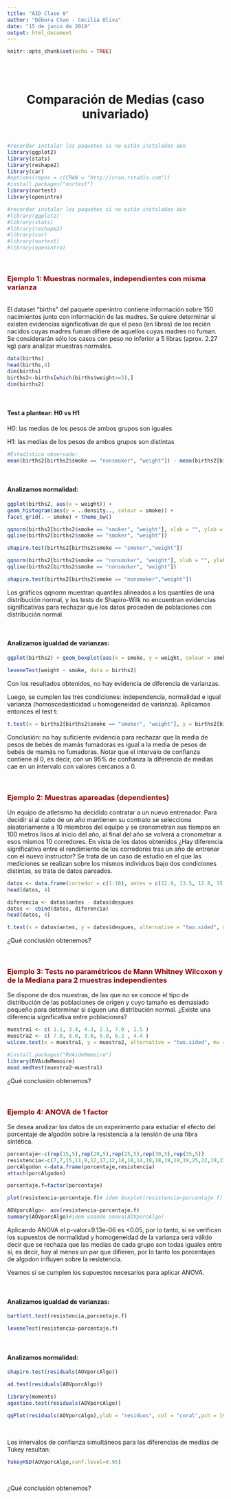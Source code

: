 ```yaml
---
title: "AID Clase 8"
author: "Débora Chan - Cecilia Oliva"
date: "15 de junio de 2019"
output: html_document
---
```


```r
knitr::opts_chunk$set(echo = TRUE)
```
<br>
<br>

<center> <h1>Comparación de Medias (caso univariado)</h1> </center>

<br>
```r
#recordar instalar los paquetes si no están instalados aún
library(ggplot2)
library(stats)
library(reshape2)
library(car)
#options(repos = c(CRAN = "http://cran.rstudio.com"))
#install.packages("nortest")
library(nortest)
library(openintro) 
```
```r
#recordar instalar los paquetes si no están instalados aún
#library(ggplot2)
#library(stats)
#library(reshape2)
#library(car)
#library(nortest)
#library(openintro) 
```
<br>

### <span style="color:darkred">Ejemplo 1: Muestras normales, independientes con misma varianza</span>
<br>
El dataset "births" del paquete openintro contiene información sobre 150 nacimientos junto con información de las madres. Se quiere determinar si existen evidencias significativas de que el peso (en libras) de los recién nacidos cuyas madres fuman difiere de aquellos cuyas madres no fuman. Se considerarán sólo los casos con peso no inferior a 5 libras (aprox. 2.27 kg) para analizar muestras normales.

```r
data(births) 
head(births,4)
dim(births)
births2<-births[which(births$weight>=5),]
dim(births2)
```
<br>
<h4>Test a plantear: H0 vs H1</h4>

H0: las medias de los pesos de ambos grupos son iguales

H1: las medias de los pesos de ambos grupos son distintas

```r
#Estadístico observado:
mean(births2[births2$smoke == "nonsmoker", "weight"]) - mean(births2[births2$smoke == "smoker", "weight"])
```

<br>
<h4>Analizamos normalidad:</h4>


```r
ggplot(births2, aes(x = weight)) + 
geom_histogram(aes(y = ..density.., colour = smoke)) + 
facet_grid(. ~ smoke) + theme_bw()

qqnorm(births2[births2$smoke == "smoker", "weight"], xlab = "", ylab = "", main = "Pesos de Bebés de Fumadoras") 
qqline(births2[births2$smoke == "smoker", "weight"])

shapiro.test(births2[births2$smoke == "smoker","weight"])

qqnorm(births2[births2$smoke == "nonsmoker", "weight"], xlab = "", ylab = "", main = "Pesos de Bebés de No Fumadoras") 
qqline(births2[births2$smoke == "nonsmoker", "weight"])

shapiro.test(births2[births2$smoke == "nonsmoker","weight"])
```
Los gráficos qqnorm muestran quantiles alineados a los quantiles de una distribución normal, y los tests de Shapiro-Wilk no encuentran evidencias significativas para rechazar que los datos proceden de poblaciones con distribución normal.

<br>
<h4>Analizamos igualdad de varianzas:</h4>


```r
ggplot(births2) + geom_boxplot(aes(x = smoke, y = weight, colour = smoke)) + theme_bw()

leveneTest(weight ~ smoke, data = births2)

```
Con los resultados obtenidos, no hay evidencia de diferencia de varianzas.

Luego, se cumplen las tres condiciones: independencia, normalidad e igual varianza (homoscedasticidad u homogeneidad de varianza). Aplicamos entonces el test t:

```r
t.test(x = births2[births2$smoke == "smoker", "weight"], y = births2[births2$smoke == "nonsmoker", "weight"], alternative = "two.sided", mu = 0, var.equal = TRUE, conf.level = 0.95)

```
Conclusión: no hay suficiente evidencia para rechazar que la media de pesos de bebés de mamás fumadoras es igual a la media de pesos de bebés de mamás no fumadoras. Notar que el intervalo de confianza contiene al 0, es decir, con un 95% de confianza la diferencia de medias cae en un intervalo con valores cercanos a 0.

<br>

### <span style="color:darkred">Ejemplo 2: Muestras apareadas (dependientes)</span>

Un equipo de atletismo ha decidido contratar a un nuevo entrenador. Para decidir si al cabo de un año mantienen su contrato se selecciona aleatoriamente a 10 miembros del equipo y se cronometran sus tiempos en 100 metros lisos al inicio del año, al final del año se volverá a cronometrar a esos mismos 10 corredores. En vista de los datos obtenidos 
¿Hay diferencia significativa entre el rendimiento de los corredores tras un año de entrenar con el nuevo instructor?
Se trata de un caso de estudio en el que las mediciones se realizan sobre los mismos individuos bajo dos condiciones distintas, se trata de datos pareados.


```r
datos <- data.frame(corredor = c(1:10), antes = c(12.9, 13.5, 12.8, 15.6, 17.2, 19.2, 12.6, 15.3, 14.4, 11.3), despues = c(12.7, 13.6, 12, 15.2, 16.8, 20, 12, 15.9, 16, 11.1)) 
head(datos, 4)

diferencia <- datos$antes - datos$despues 
datos <- cbind(datos, diferencia) 
head(datos, 4)

t.test(x = datos$antes, y = datos$despues, alternative = "two.sided", mu = 0, paired = TRUE, conf.level = 0.95)

```
¿Qué conclusión obtenemos?

<br>

### <span style="color:darkred">Ejemplo 3: Tests no paramétricos de Mann Whitney Wilcoxon y de la Mediana para 2 muestras independientes</span>

Se dispone de dos muestras, de las que no se conoce el tipo de distribución de las poblaciones de origen y cuyo tamaño es demasiado pequeño para determinar si siguen una distribución normal. 
¿Existe una diferencia significativa entre poblaciones?


```r
muestra1 <- c( 1.1, 3.4, 4.3, 2.1, 7.0 , 2.5 ) 
muestra2 <- c( 7.0, 8.0, 3.0, 5.0, 6.2 , 4.4 )
wilcox.test(x = muestra1, y = muestra2, alternative = "two.sided", mu = 0, paired = FALSE, conf.int = 0.95)

```
```r
#install.packages("RVAideMemoire")
library(RVAideMemoire)
mood.medtest(muestra2~muestra1)
```
¿Qué conclusión obtenemos?

<br>

### <span style="color:darkred">Ejemplo 4: ANOVA de 1 factor</span>

Se desea analizar los datos de un experimento para estudiar el efecto del porcentaje de algodón sobre la resistencia a la tensión de una fibra sintética.

```r
porcentaje<-c(rep(15,5),rep(20,5),rep(25,5),rep(30,5),rep(35,5))
resistencia<-c(7,7,15,11,9,12,17,12,18,18,14,18,18,19,19,19,25,22,19,23,7,10,11,15,11)
porcAlgodon <-data.frame(porcentaje,resistencia)
attach(porcAlgodon)

porcentaje.f=factor(porcentaje)

plot(resistencia~porcentaje.f)# idem boxplot(resistencia~porcentaje.f)

AOVporcAlgo<- aov(resistencia~porcentaje.f)
summary(AOVporcAlgo)#idem usando anova(AOVporcAlgo)
```

Aplicando ANOVA el p-valor=9.13e-06 es <0.05, por lo tanto, si se verifican los supuestos de normalidad y homogeneidad de la varianza será válido decir que se rechaza que las medias de cada grupo son todas iguales entre sí, es decir, hay al menos un par que difieren, por lo tanto los porcentajes de algodon influyen sobre la resistencia.

Veamos si se cumplen los supuestos necesarios para aplicar ANOVA.

<br>
<h4>Analizamos igualdad de varianzas:</h4>

```r
bartlett.test(resistencia,porcentaje.f)

leveneTest(resistencia~porcentaje.f)
```
<br>

<h4>Analizamos normalidad:</h4>

```r
shapiro.test(residuals(AOVporcAlgo))

ad.test(residuals(AOVporcAlgo))

library(moments)
agostino.test(residuals(AOVporcAlgo))
```

```r
qqPlot(residuals(AOVporcAlgo),ylab = "residuos", col = "coral",pch = 19, col.lines = "cadetblue")
```
<br>

Los intervalos de confianza simultáneos para las diferencias de medias 
de Tukey resultan:

```r
TukeyHSD(AOVporcAlgo,conf.level=0.95)
```
<br>

¿Qué conclusión obtenemos?

